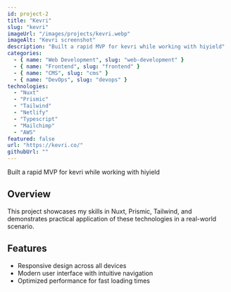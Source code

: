 ```yaml
---
id: project-2
title: "Kevri"
slug: "kevri"
imageUrl: "/images/projects/kevri.webp"
imageAlt: "Kevri screenshot"
description: "Built a rapid MVP for kevri while working with hiyield"
categories:
  - { name: "Web Development", slug: "web-development" }
  - { name: "Frontend", slug: "frontend" }
  - { name: "CMS", slug: "cms" }
  - { name: "DevOps", slug: "devops" }
technologies:
  - "Nuxt"
  - "Prismic"
  - "Tailwind"
  - "Netlify"
  - "Typescript"
  - "Mailchimp"
  - "AWS"
featured: false
url: "https://kevri.co/"
githubUrl: ""
---
```


Built a rapid MVP for kevri while working with hiyield

## Overview

This project showcases my skills in Nuxt, Prismic, Tailwind, and demonstrates practical application of these technologies in a real-world scenario.

## Features

- Responsive design across all devices
- Modern user interface with intuitive navigation
- Optimized performance for fast loading times